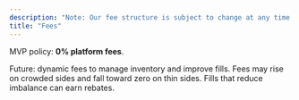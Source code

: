 ```yaml
---
description: "Note: Our fee structure is subject to change at any time."
title: "Fees"
---
```


MVP policy: **0% platform fees**. 

Future: dynamic fees to manage inventory and improve fills. Fees may rise on crowded sides and fall toward zero on thin sides. Fills that reduce imbalance can earn rebates.